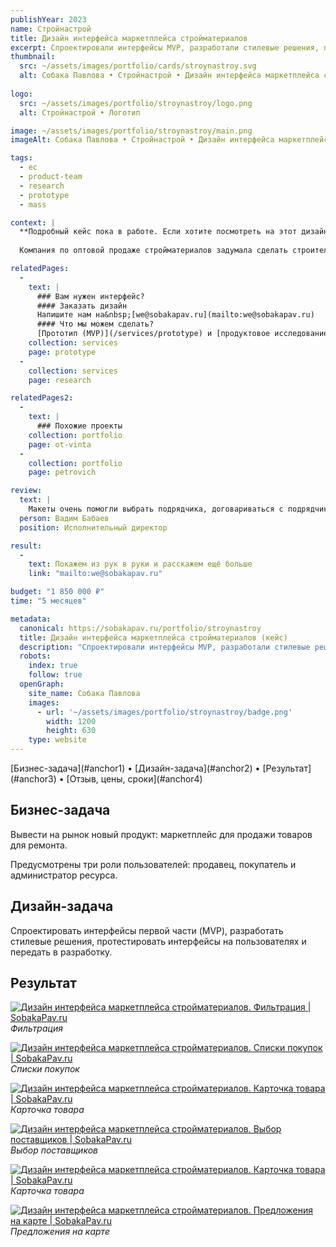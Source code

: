 ```yaml
---
publishYear: 2023
name: Стройнастрой
title: Дизайн интерфейса маркетплейса стройматериалов
excerpt: Спроектировали интерфейсы MVP, разработали стилевые решения, протестировали интерфейсы на пользователях и передали в разработку.
thumbnail:
  src: ~/assets/images/portfolio/cards/stroynastroy.svg
  alt: Собака Павлова • Стройнастрой • Дизайн интерфейса маркетплейса стройматериалов
  
logo:
  src: ~/assets/images/portfolio/stroynastroy/logo.png
  alt: Стройнастрой • Логотип

image: ~/assets/images/portfolio/stroynastroy/main.png
imageAlt: Собака Павлова • Стройнастрой • Дизайн интерфейса маркетплейса стройматериалов

tags:
  - ec
  - product-team
  - research
  - prototype
  - mass

context: |
  **Подробный кейс пока в работе. Если хотите посмотреть на этот дизайн в деталях, пишите нам на [we@sobakapav.ru](mailto:we@sobakapav.ru)**
  
  Компания по оптовой продаже стройматериалов задумала сделать строительный маркетплейс.

relatedPages:
  -
    text: |
      ### Вам нужен интерфейс?
      #### Заказать дизайн
      Напишите нам на&nbsp;[we@sobakapav.ru](mailto:we@sobakapav.ru) 
      #### Что мы можем сделать?
      [Прототип (MVP)](/services/prototype) и [продуктовое исследование](/services/research), как в этом кейсе, и [многое другое](/services). 
    collection: services
    page: prototype
  -
    collection: services
    page: research

relatedPages2:
  -
    text: |
      ### Похожие проекты
    collection: portfolio
    page: ot-vinta
  - 
    collection: portfolio
    page: petrovich

review: 
  text: | 
    Макеты очень помогли выбрать подрядчика, договариваться с подрядчиками. А также осознать, что им сейчас не потянуть весь обьем в разработке, и понять, какие части проекта можно безболезненно отрезать.
  person: Вадим Бабаев
  position: Исполнительный директор

result:
  -
    text: Покажем из рук в руки и расскажем ещё больше
    link: "mailto:we@sobakapav.ru"

budget: "1 850 000 ₽"
time: "5 месяцев"

metadata:
  canonical: https://sobakapav.ru/portfolio/stroynastroy
  title: Дизайн интерфейса маркетплейса стройматериалов (кейс)
  description: "Спроектировали интерфейсы MVP, разработали стилевые решения, протестировали интерфейсы на пользователях и передали в разработку."
  robots:
    index: true
    follow: true
  openGraph:
    site_name: Собака Павлова
    images:
      - url: '~/assets/images/portfolio/stroynastroy/badge.png'
        width: 1200
        height: 630
    type: website
---
```


<TOC>
[Бизнес-задача](#anchor1) • [Дизайн-задача](#anchor2) • [Результат](#anchor3) • [Отзыв, цены, сроки](#anchor4)
</TOC>

## <a name="anchor1" />Бизнес-задача

Вывести на рынок новый продукт: маркетплейс для продажи товаров для ремонта.

Предусмотрены три роли пользователей: продавец, покупатель и администратор ресурса.

## <a name="anchor2" />Дизайн-задача

Спроектировать интерфейсы первой части (MVP), разработать стилевые решения, протестировать интерфейсы на пользователях и передать в разработку.

## <a name="anchor3" />Результат

<a href="/images/portfolio/stroynastroy/1.png" target="_blank">![Дизайн интерфейса маркетплейса стройматериалов. Фильтрация | SobakaPav.ru](~/assets/images/portfolio/stroynastroy/1.png)</a>
_Фильтрация_

<a href="/images/portfolio/stroynastroy/2.png" target="_blank">![Дизайн интерфейса маркетплейса стройматериалов. Списки покупок | SobakaPav.ru](~/assets/images/portfolio/stroynastroy/2.png)</a>
_Списки покупок_

<a href="/images/portfolio/stroynastroy/3.png" target="_blank">![Дизайн интерфейса маркетплейса стройматериалов. Карточка товара | SobakaPav.ru](~/assets/images/portfolio/stroynastroy/3.png)</a>
_Карточка товара_

<a href="/images/portfolio/stroynastroy/4.png" target="_blank">![Дизайн интерфейса маркетплейса стройматериалов. Выбор поставщиков | SobakaPav.ru](~/assets/images/portfolio/stroynastroy/4.png)</a>
_Выбор поставщиков_

<a href="/images/portfolio/stroynastroy/5.png" target="_blank">![Дизайн интерфейса маркетплейса стройматериалов. Карточка товара | SobakaPav.ru](~/assets/images/portfolio/stroynastroy/5.png)</a>
_Карточка товара_

<a href="/images/portfolio/stroynastroy/6.png" target="_blank">![Дизайн интерфейса маркетплейса стройматериалов. Предложения на карте | SobakaPav.ru](~/assets/images/portfolio/stroynastroy/6.png)</a>
_Предложения на карте_

## <a name="anchor4" />
